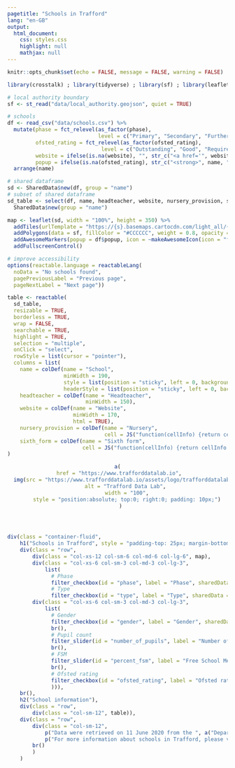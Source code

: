 ```yaml
---
pagetitle: "Schools in Trafford"
lang: "en-GB"
output: 
  html_document:
    css: styles.css
    highlight: null
    mathjax: null
---
```


```r
knitr::opts_chunk$set(echo = FALSE, message = FALSE, warning = FALSE)

library(crosstalk) ; library(tidyverse) ; library(sf) ; library(leaflet) ; library(leaflet.extras) ; library(reactable) ; library(shiny) ; library(htmlwidgets) ; library(htmltools)

# local authority boundary
sf <- st_read("data/local_authority.geojson", quiet = TRUE)

# schools
df <- read_csv("data/schools.csv") %>% 
  mutate(phase = fct_relevel(as_factor(phase),
                             level = c("Primary", "Secondary", "Further Education", "Continuous")),
         ofsted_rating = fct_relevel(as_factor(ofsted_rating),
                              level = c("Outstanding", "Good", "Requires improvement", "Serious Weaknesses")),
         website = ifelse(is.na(website), "", str_c("<a href='", website, "'target='_blank'>", str_remove(website, "http://www.|https://www.|www.|http://|https://"), "</a>")),
         popup = ifelse(is.na(ofsted_rating), str_c("<strong>", name, "</strong><br/><a href='", compare_performance, "'target='_blank'>Compare performance with other schools</a>") %>% map(HTML), str_c("<strong>", name, "</strong><br/><a href='", ofsted_report, "'target='_blank'>Latest Ofsted report</a><br/><a href='", compare_performance, "'target='_blank'>Compare performance with other schools</a>") %>% map(HTML)))  %>% 
  arrange(name)

# shared dataframe
sd <- SharedData$new(df, group = "name")
# subset of shared dataframe
sd_table <- select(df, name, headteacher, website, nursery_provision, sixth_form) %>%
  SharedData$new(group = "name")
```

```r
map <- leaflet(sd, width = "100%", height = 350) %>%
  addTiles(urlTemplate = "https://{s}.basemaps.cartocdn.com/light_all/{z}/{x}/{y}{r}.png", attribution = '&copy; <a href="https://www.openstreetmap.org/copyright">OpenStreetMap</a> contributors &copy; <a href="https://carto.com/attributions">CARTO</a> | <a href="https://www.ons.gov.uk/methodology/geography/licences">Contains OS data © Crown copyright and database right (2020)</a> | Data: <a href="https://get-information-schools.service.gov.uk" target="_blank">DfE</a>', options = tileOptions(minZoom = 11, maxZoom = 18)) %>%
  addPolygons(data = sf, fillColor = "#CCCCCC", weight = 0.8, opacity = 1, color = "#212121") %>%  
  addAwesomeMarkers(popup = df$popup, icon = ~makeAwesomeIcon(icon = "fas fa-school", library = "fa", iconColor = "#FFFFFF", markerColor = "purple")) %>%
  addFullscreenControl()
```

```r
# improve accessibility
options(reactable.language = reactableLang(
  noData = "No schools found",
  pagePreviousLabel = "Previous page",
  pageNextLabel = "Next page"))

table <- reactable(
  sd_table,
  resizable = TRUE,
  borderless = TRUE,
  wrap = FALSE,
  searchable = TRUE,
  highlight = TRUE,
  selection = "multiple",
  onClick = "select",
  rowStyle = list(cursor = "pointer"),
  columns = list(
    name = colDef(name = "School",
                  minWidth = 190,
                  style = list(position = "sticky", left = 0, background = "#fff", zIndex = 1),
                  headerStyle = list(position = "sticky", left = 0, background = "#fff", zIndex = 1)),
    headteacher = colDef(name = "Headteacher",
                         minWidth = 150),
    website = colDef(name = "Website", 
                     minWidth = 170,
                     html = TRUE),
    nursery_provision = colDef(name = "Nursery", 
                               cell = JS("function(cellInfo) {return cellInfo.value === 'No' ? '\u2718' : '\u2713'}")),
    sixth_form = colDef(name = "Sixth form",
                        cell = JS("function(cellInfo) {return cellInfo.value === 'No' ? '\u2718' : '\u2713'}")))
)
```
<header>
```r
a(
  href = "https://www.trafforddatalab.io", 
  img(src = "https://www.trafforddatalab.io/assets/logo/trafforddatalab_logo.svg", 
      alt = "Trafford Data Lab", 
      width = "100",
      style = "position:absolute; top:0; right:0; padding: 10px;")
  )
```
</header><main>
```r
div(class = "container-fluid",
    h1("Schools in Trafford", style = "padding-top: 25px; margin-bottom: 20px;"),
    div(class = "row",
        div(class = "col-xs-12 col-sm-6 col-md-6 col-lg-6", map),
        div(class = "col-xs-6 col-sm-3 col-md-3 col-lg-3", 
            list(
              # Phase
              filter_checkbox(id = "phase", label = "Phase", sharedData = sd, group = ~phase),
              # Type
              filter_checkbox(id = "type", label = "Type", sharedData = sd, group = ~type))),
        div(class = "col-xs-6 col-sm-3 col-md-3 col-lg-3", 
            list(
              # Gender
              filter_checkbox(id = "gender", label = "Gender", sharedData = sd, group = ~gender, inline = TRUE),
              br(),
              # Pupil count
              filter_slider(id = "number_of_pupils", label = "Number of pupils", sharedData = sd, column = ~number_of_pupils, step = 10, ticks = FALSE),
              br(),
              # FSM
              filter_slider(id = "percent_fsm", label = "Free School Meals", sharedData = sd, column = ~percent_fsm, step = 1, round = TRUE, sep = "", ticks = FALSE, post = "%"),
              br(),
              # Ofsted rating
              filter_checkbox(id = "ofsted_rating", label = "Ofsted rating", sharedData = sd, group = ~ofsted_rating)
              ))),
    br(),
    h2("School information"),
    div(class = "row",
        div(class = "col-sm-12", table)),
    div(class = "row",
        div(class = "col-sm-12", 
            p("Data were retrieved on 11 June 2020 from the ", a("Department for Education's", href = 'https://www.gov.uk/government/organisations/department-for-education'), a("register of schools and colleges.", href = 'https://get-information-schools.service.gov.uk'), "The number of pupils and the percentage of those on free school meals are drawn from a school audit conducted in January 2019."), 
            p("For more information about schools in Trafford, please visit ", a("trafford.gov.uk/residents/schools", href = 'https://www.trafford.gov.uk/residents/schools', target = "_blank"))),
        br()
        )
    )
```
</main>
<script>
  // Remove the crosstalk selection button from the Leaflet map. Map may not have initialised at this point so set up an interval to keep calling until it has
  var removeSelectionButtonFn = setInterval(removeSelectionButton, 100);
  
  function removeSelectionButton() {
    try {
      // We don't have an id or name so have to do it by classname and then check we have the correct button by testing the 'title' attribute
      var arrEasyButtonContainer = document.getElementsByClassName('easy-button-container');
  
      for (var i = 0; i < arrEasyButtonContainer.length; i++) {
        if (arrEasyButtonContainer[i].childNodes[0].title == "Make a selection") {
          var parent = arrEasyButtonContainer[i].parentNode;
          parent.removeChild(arrEasyButtonContainer[i]);    // remove the whole container plus button
          clearInterval(removeSelectionButtonFn);  // cancel any further calls to this function as we have completed all actions
        }
      }
    }
    catch(e) {
      clearInterval(removeSelectionButtonFn);   // something went wrong so cancel fn call
    }
  }
  
  // Add aria-label attribute to the fullscreen Leaflet map button to identify its purpose as the link is empty (assessibility issue)
  // Map may not have initialised at this point so set up an interval to keep calling until it has
  var updateFullscreenButtonFn = setInterval(updateFullscreenButton, 100);
  
  function updateFullscreenButton() {
    try {
      // We don't have an id or name so have to do it by classname
      var arrFullscreenButtonLink = document.getElementsByClassName('leaflet-control-fullscreen-button');
      
      if (arrFullscreenButtonLink.length > 0) {
        // set aria-label to describe the function of the link/button
        arrFullscreenButtonLink[0].setAttribute('aria-label', 'Maximise/minimise map.');
        
        clearInterval(updateFullscreenButtonFn);    // cancel any further calls to this function as we have completed all actions
      }
    }
    catch(e) {
      clearInterval(updateFullscreenButtonFn);    // something went wrong so cancel fn call
    }
  }
  
  // Add type="hidden" attribute to all form elements with classname "irs-hidden-input" to remove errors in
  // WAVE due to the inputs not having labels.
  // The controls may not have initialised at this point so set up an interval to keep calling until they have
  var addInputHiddenFn = setInterval(addInputHidden, 500);
  
  function addInputHidden() {
    try {
      var arrHiddenInputs = document.getElementsByClassName('irs-hidden-input');
    
      if (arrHiddenInputs.length > 0) {
        for (var i = 0; i < arrHiddenInputs.length; i++) {
          arrHiddenInputs[i].setAttribute('type', 'hidden');
        }
        
        clearInterval(addInputHiddenFn);   // cancel any further calls to this function as we have completed all actions
      }
    }
    catch(e) {
      clearInterval(addInputHiddenFn);   // something went wrong so cancel fn call
    }
  }
  
  // Remove label tags created by crosstalk for the checkboxes and sliders as they cause validation errors,
  // and replace them with spans containing the text of the label
  // Reason for the error is that the 'for' attribute isn't referencing an id of a form control
  // NOTE: the do while loop always references array index 0 because as the elements are removed from the DOM they are also removed from the array
  var arrFormLabels = document.getElementsByClassName('control-label');
  var parent;
  var labelText;
  var newNode;
  
  do {
    parent = arrFormLabels[0].parentNode;       // container of the label
    labelText = arrFormLabels[0].firstChild.textContent;    // get the label text we want to preserve
    
    newNode = document.createElement('span');   // create the replacement element to act as the heading...
    newNode.appendChild(document.createTextNode(labelText));   // ...with the former label text
    newNode.setAttribute('class', 'formGroupHeading');    // add CSS class to make it look like the label
    
    parent.replaceChild(newNode, arrFormLabels[0]);   // replace the old label with the new span
  }
  while (arrFormLabels.length > 0);
</script>
